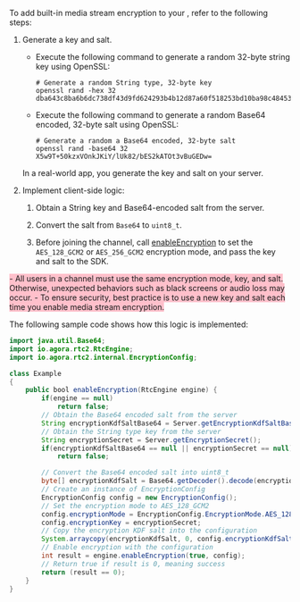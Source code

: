 
<PlatformWrapper platform="android">

To add built-in media stream encryption to your <Vpl k="CLIENT" />, refer to the following steps:

1. Generate a key and salt.

    - Execute the following command to generate a random 32-byte string key using OpenSSL:

        ```shell
        # Generate a random String type, 32-byte key
        openssl rand -hex 32
        dba643c8ba6b6dc738df43d9fd624293b4b12d87a60f518253bd10ba98c48453
        ```

    - Execute the following command to generate a random Base64 encoded, 32-byte salt using OpenSSL:

        ```shell
        # Generate a random a Base64 encoded, 32-byte salt
        openssl rand -base64 32
        X5w9T+50kzxVOnkJKiY/lUk82/bES2kATOt3vBuGEDw=
        ```

    <Admonition type="info" title="Information">In a real-world app, you generate the key and salt on your server.</Admonition>

1. Implement client-side logic:

    1. Obtain a String key and Base64-encoded salt from the server.

    1. Convert the salt from `Base64` to `uint8_t`.

    1. Before joining the channel, call [enableEncryption](https://api-ref.agora.io/en/video-sdk/android/4.x/API/class_irtcengine.html#api_irtcengine_enableencryption) to set the `AES_128_GCM2` or `AES_256_GCM2` encryption mode, and pass the key and salt to the SDK.

<Admonition type="caution" title="note" style="background-color:pink">
- All users in a channel must use the same encryption mode, key, and salt. Otherwise, unexpected behaviors such as black screens or audio loss may occur.
- To ensure security, best practice is to use a new key and salt each time you enable media stream encryption.
</Admonition>

The following sample code shows how this logic is implemented:

```java
import java.util.Base64;
import io.agora.rtc2.RtcEngine;
import io.agora.rtc2.internal.EncryptionConfig;

class Example
{
    public bool enableEncryption(RtcEngine engine) {
        if(engine == null)
            return false;
        // Obtain the Base64 encoded salt from the server
        String encryptionKdfSaltBase64 = Server.getEncryptionKdfSaltBase64();
        // Obtain the String type key from the server
        String encryptionSecret = Server.getEncryptionSecret();
        if(encryptionKdfSaltBase64 == null || encryptionSecret == null)
            return false;

        // Convert the Base64 encoded salt into uint8_t
        byte[] encryptionKdfSalt = Base64.getDecoder().decode(encryptionKdfSaltBase64);
        // Create an instance of EncryptionConfig
        EncryptionConfig config = new EncryptionConfig();
        // Set the encryption mode to AES_128_GCM2
        config.encryptionMode = EncryptionConfig.EncryptionMode.AES_128_GCM2;
        config.encryptionKey = encryptionSecret;
        // Copy the encryption KDF salt into the configuration
        System.arraycopy(encryptionKdfSalt, 0, config.encryptionKdfSalt, 0, config.encryptionKdfSalt.length);
        // Enable encryption with the configuration
        int result = engine.enableEncryption(true, config);
        // Return true if result is 0, meaning success
        return (result == 0);
    }
}
```

</PlatformWrapper>